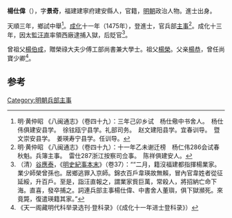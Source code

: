 '''楊仕偉'''（{{bd|1437年||？}}），字'''景奇'''，福建建寧府建安縣人，官籍，[[明朝|明朝]]政治人物。進士出身。

天順三年，鄉試中舉<ref>明·黄仲昭 《八闽通志》（卷四十九）：三年己卯乡试　杨仕儆中书舍人。　杨仕伟俱建安县学。　徐铉瓯宁县学。礼部司务。　赵文建阳县学。宜春训导。　暨文崇安县学。　姜瑛寿宁县学。任训导。</ref>。[[成化|成化]]十一年（1475年），登進士，官兵部[[主事|主事]]<ref>明·黄仲昭 《八闽通志》（卷四十九）：十一年乙未谢迁榜　杨仁伟286会试春秋魁。兵簿主事。　雷仕287浙江按察司佥事。　陈祥俱建安人。</ref>。成化十三年，因太監[[汪直|汪直]]率領西廠逮捕入獄，后貶官<ref>（清）[[谷應泰|谷應泰]]，《[[明史紀事本末|明史紀事本末]]》（卷37）：““二月，籍沒福建都指揮楊業家。業少師榮曾孫也。居鄉逃罪入京師。錦衣百戶韋瑛故無賴，冒內官韋姓者從征延綏，升百戶。至是，詣汪直報之，謂業家貲巨萬，常殺人，將招納亡命下海。直喜，發卒捕之。詞連兵部主事楊仕偉、中書舍人董璵，俱下獄瀕死。來竟斃，復遣瑛籍其家。”</ref>。

曾祖父[[楊伯成|楊伯成]]，贈榮祿大夫少傅工部尚書兼大學士。祖父[[楊榮|楊榮]]。父亲[[楊恭|楊恭]]，曾任尚寶少卿<ref>《天一阁藏明代科举录选刊·登科录》（《成化十一年进士登科录》）</ref>。

==参考==
{{reflist}}
{{明朝人物小作品}}
{{成化十一年乙未科殿試金榜}}

{{DEFAULTSORT:Yang杨}}
[[Category:明朝兵部主事|Category:明朝兵部主事]]
